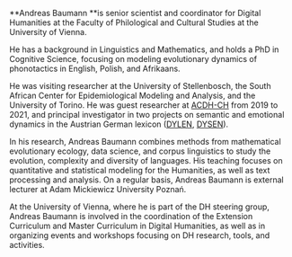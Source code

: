 **Andreas Baumann **is senior scientist and coordinator for Digital Humanities at the Faculty of Philological and Cultural Studies at the University of Vienna.

He has a background in Linguistics and Mathematics, and holds a PhD in Cognitive Science, focusing on modeling evolutionary dynamics of phonotactics in English, Polish, and Afrikaans.

He was visiting researcher at the University of Stellenbosch, the South African Center for Epidemiological Modeling and Analysis, and the University of Torino. He was guest researcher at [ACDH-CH](/en/consortium/austrian-academy-of-sciences/) from 2019 to 2021, and principal investigator in two projects on semantic and emotional dynamics in the Austrian German lexicon ([DYLEN](https://www.oeaw.ac.at/acdh/projects/dylen/), [DYSEN](https://www.oeaw.ac.at/acdh/projects/completed-projects/dysen)).

In his research, Andreas Baumann combines methods from mathematical evolutionary ecology, data science, and corpus linguistics to study the evolution, complexity and diversity of languages. His teaching focuses on quantitative and statistical modeling for the Humanities, as well as text processing and analysis. On a regular basis, Andreas Baumann is external lecturer at Adam Mickiewicz University Poznań.

At the University of Vienna, where he is part of the DH steering group, Andreas Baumann is involved in the coordination of the Extension Curriculum and Master Curriculum in Digital Humanities, as well as in organizing events and workshops focusing on DH research, tools, and activities.
